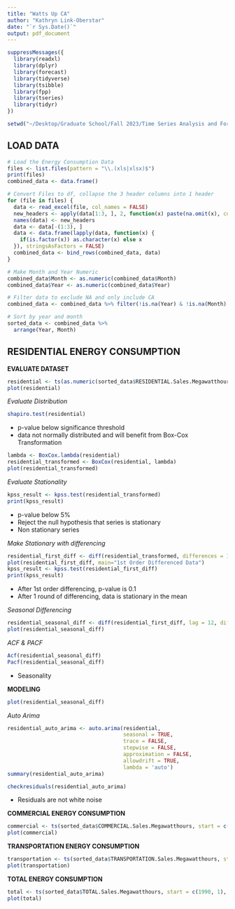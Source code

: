 ```yaml
---
title: "Watts Up CA"
author: "Kathryn Link-Oberstar"
date: "`r Sys.Date()`"
output: pdf_document
---
```


```r
suppressMessages({
  library(readxl)
  library(dplyr)
  library(forecast)
  library(tidyverse)
  library(tsibble)
  library(fpp)
  library(tseries)
  library(tidyr)
})

setwd("~/Desktop/Graduate School/Fall 2023/Time Series Analysis and Forecasting /Data/Monthly Consumption")

```


## LOAD DATA

```r
# Load the Energy Consumption Data
files <- list.files(pattern = "\\.(xls|xlsx)$")
print(files)
combined_data <- data.frame()

# Convert Files to df, collapse the 3 header columns into 1 header
for (file in files) {
  data <- read_excel(file, col_names = FALSE)
  new_headers <- apply(data[1:3, ], 2, function(x) paste(na.omit(x), collapse = " "))
  names(data) <- new_headers
  data <- data[-(1:3), ]
  data <- data.frame(lapply(data, function(x) {
    if(is.factor(x)) as.character(x) else x
  }), stringsAsFactors = FALSE)
  combined_data <- bind_rows(combined_data, data)
}

# Make Month and Year Numeric
combined_data$Month <- as.numeric(combined_data$Month)
combined_data$Year <- as.numeric(combined_data$Year)

# Filter data to exclude NA and only include CA
combined_data <- combined_data %>% filter(!is.na(Year) & !is.na(Month) & combined_data$State == 'CA')

# Sort by year and month
sorted_data <- combined_data %>%
  arrange(Year, Month)
```


## RESIDENTIAL ENERGY CONSUMPTION


**EVALUATE DATASET**

```r
residential <- ts(as.numeric(sorted_data$RESIDENTIAL.Sales.Megawatthours), start = c(1990, 1), frequency = 12)
plot(residential)
```

*Evaluate Distribution*

```r
shapiro.test(residential)
```
- p-value below significance threshold
- data not normally distributed and will benefit from Box-Cox Transformation

```r
lambda <- BoxCox.lambda(residential)
residential_transformed <- BoxCox(residential, lambda)
plot(residential_transformed)
```


*Evaluate Stationality*

```r
kpss_result <- kpss.test(residential_transformed)
print(kpss_result)
```

- p-value below 5%
- Reject the null hypothesis that series is stationary
- Non stationary series


*Make Stationary with differencing*

```r
residential_first_diff <- diff(residential_transformed, differences = 1)
plot(residential_first_diff, main="1st Order Differenced Data")
kpss_result <- kpss.test(residential_first_diff)
print(kpss_result)
```
- After 1st order differencing, p-value is 0.1
- After 1 round of  differencing, data is stationary in the mean 


*Seasonal Differencing*

```r
residential_seasonal_diff <- diff(residential_first_diff, lag = 12, differences = 1)
plot(residential_seasonal_diff)
```


*ACF & PACF*

```r
Acf(residential_seasonal_diff)
Pacf(residential_seasonal_diff)
```
- Seasonality


**MODELING**

```r
plot(residential_seasonal_diff)
```

*Auto Arima*

```r
residential_auto_arima <- auto.arima(residential, 
                                     seasonal = TRUE, 
                                     trace = FALSE, 
                                     stepwise = FALSE, 
                                     approximation = FALSE, 
                                     allowdrift = TRUE, 
                                     lambda = 'auto')
summary(residential_auto_arima)
```

```r
checkresiduals(residential_auto_arima)
```
- Residuals are not white noise


**COMMERCIAL ENERGY CONSUMPTION**
```r
commercial <- ts(sorted_data$COMMERCIAL.Sales.Megawatthours, start = c(1990, 1), frequency = 12)
plot(commercial)
```

**TRANSPORTATION ENERGY CONSUMPTION**
```r
transportation <- ts(sorted_data$TRANSPORTATION.Sales.Megawatthours, start = c(1990, 1), frequency = 12)
plot(transportation)
```

**TOTAL ENERGY CONSUMPTION**
```r
total <- ts(sorted_data$TOTAL.Sales.Megawatthours, start = c(1990, 1), frequency = 12)
plot(total)
```
